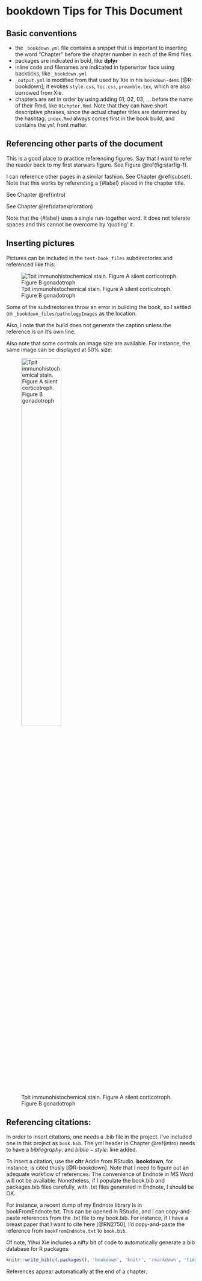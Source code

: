 # bookdown Tips for This Document {#bookdownplan}

## Basic conventions 
  * the `_bookdown.yml` file contains a snippet that is important to inserting the word "Chapter" before the chapter number in each of the Rmd files. 
  * packages are indicated in bold, like **dplyr**
  * inline code and filenames are indicated in typerwriter face using backticks, like `_bookdown.yml`
  * `_output.yml` is modified from that used by Xie in his `bookdown-demo` [@R-bookdown]; it evokes `style.css`, `toc.css`, `preamble.tex`, which are also borrowed from Xie. 
  * chapters are set in order by using adding 01, 02, 03, ... before the name of their Rmd, like `01chpter.Rmd`. Note that they can have short descriptive phrases, since the actual chapter titles are determined by the hashtag. `index.Rmd` always comes first in the book build, and contains the `yml` front matter. 

## Referencing other parts of the document

This is a good place to practice referencing figures. Say that I want to refer the reader back to my first starwars figure. See Figure \@ref(fig:starfig-1).

I can reference other pages in a similar fashion. See Chapter \@ref(subset). Note that this works by referencing a {#label} placed in the chapter title. 

See Chapter \@ref(intro)

See Chapter \@ref(dataexploration)

Note that the {#label} uses a single run-together word. It does not tolerate spaces and this cannot be overcome by 'quoting' it. 

## Inserting pictures

Pictures can be included in the `test-book_files` subdirectories and referenced like this: 

![Tpit immunohistochemical stain. Figure A silent corticotroph. Figure B gonadotroph](_bookdown_files/pathologyImages/TpitIHC.jpg)

Some of the subdirectories throw an error in building the book, so I settled on `_bookdown_files/pathologyImages` as the location.

Also, I note that the build does not generate the caption unless the reference is on it's own line. 

Also note that some controls on image size are available. For instance, the same image can be displayed at 50% size:

![Tpit immunohistochemical stain. Figure A silent corticotroph. Figure B gonadotroph](_bookdown_files/pathologyImages/TpitIHC.jpg){#id .class width=50% height=50%}

## Referencing citations:

In order to insert citations, one needs a .bib file in the project. I've included one in this project as `book.bib`. The yml header in Chapter \@ref(intro) needs to have a $bibliography:$ and $biblio-style:$ line added. 

To insert a citation, use the **citr** Addin from RStudio. **bookdown**, for instance, is cited thusly [@R-bookdown]. Note that I need to figure out an adequate workflow of references. The convenience of Endnote in MS Word will not be available. Nonetheless, if I populate the book.bib and packages.bib files carefully, with .txt files generated in Endnote, I should be OK.

For instance, a recent dump of my Endnote library is in bookFromEndnote.txt. This can be opened in RStudio, and I can copy-and-paste references from the .txt file to my book.bib. For instance, if I have a breast paper that I want to cite here [@RN2750], I'd copy-and-paste the reference from `bookFromEndnote.txt` to `book.bib`.

Of note, Yihui Xie includes a nifty bit of code to automatically generate a bib database for R packages:

```r
knitr::write_bib(c(.packages(), 'bookdown', 'knitr', 'rmarkdown', 'tidyverse', 'ComplexHeatmap'), 'packages.bib')
```

References appear automatically at the end of a chapter. 

